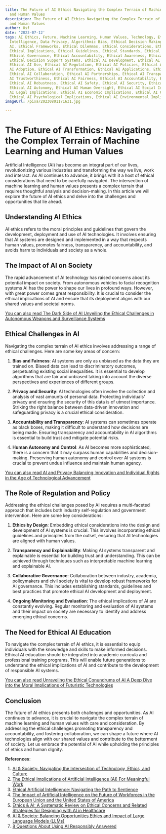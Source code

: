 ```yaml
---
title: The Future of AI Ethics Navigating the Complex Terrain of Machine Learning
  and Human Values
description: The Future of AI Ethics Navigating the Complex Terrain of Machine Learning
  and Human Values
author: Usf
date: '2023-07-12'
tags: AI Ethics, Future, Machine Learning, Human Values, Technology, Ethics, Artificial
  Intelligence, Data Privacy, Algorithmic Bias, Ethical Decision Making, Responsible
  AI, Ethical Frameworks, Ethical Dilemmas, Ethical Considerations, Ethical Challenges,
  Ethical Implications, Ethical Guidelines, Ethical Standards, Ethical Responsibility,
  Ethical Governance, Ethical Accountability, Ethical Awareness, Ethical Education,
  Ethical Decision Support Systems, Ethical AI Development, Ethical AI Deployment,
  Ethical AI Use, Ethical AI Regulation, Ethical AI Policies, Ethical AI Impact, Ethical
  AI Adoption, Ethical AI Transformation, Ethical AI Applications, Ethical AI Integration,
  Ethical AI Collaboration, Ethical AI Partnerships, Ethical AI Transparency, Ethical
  AI Trustworthiness, Ethical AI Fairness, Ethical AI Accountability, Ethical AI Explainability,
  Ethical AI Robustness, Ethical AI Safety, Ethical AI Security, Ethical AI Privacy,
  Ethical AI Autonomy, Ethical AI Human Oversight, Ethical AI Social Impact, Ethical
  AI Legal Implications, Ethical AI Economic Implications, Ethical AI Cultural Implications,
  Ethical AI Psychological Implications, Ethical AI Environmental Implications
imageUrl: /pixa/20230801171631.jpg

---
```

# The Future of AI Ethics:  Navigating the Complex Terrain of Machine Learning and Human Values

Artificial Intelligence (AI) has become an integral part of our lives, revolutionizing various industries and transforming the way we live, work and  interact. As AI continues to advance,  it brings with it a host of ethical considerations that need to be carefully navigated. The intersection of machine  learning and  human values presents a  complex terrain that requires thoughtful analysis  and decision-making. In this article we will explore  the future of AI ethics and delve into the challenges and opportunities that lie ahead.

## Understanding AI Ethics

AI ethics refers to the moral  principles and guidelines that govern the development, deployment and use of AI technologies. It  involves ensuring that AI  systems  are  designed and  implemented in a way that respects human values, promotes fairness, transparency, and accountability, and avoids harm to individuals and society as a whole.

## The Impact of AI on Society

The rapid advancement of  AI technology  has raised concerns about its potential impact on society. From autonomous vehicles to  facial  recognition systems  AI has the power  to shape our lives in profound ways. However, with great power comes great responsibility. It is crucial to consider the ethical implications of AI and ensure that its deployment aligns with our shared values and societal norms.

[You  can also read The Dark Side  of AI Unveiling  the Ethical Challenges in Autonomous  Weapons and Surveillance Systems](The%20Dark%20Side%20of%20AI%20Unveiling%20the%20Ethical%20Challenges%20in%20Autonomous%20Weapons%20and%20Surveillance%20Systems)


## Ethical Challenges in AI

Navigating the complex terrain  of AI ethics involves addressing a range of ethical challenges. Here are some key areas of concern:

1. **Bias and Fairness**: AI systems are only as unbiased as  the data they are  trained on. Biased data can lead to discriminatory outcomes, perpetuating existing social inequalities.  It is essential to develop algorithms that  are fair and unbiased taking into account the diverse perspectives  and experiences of different groups.

2. **Privacy and Security**: AI technologies often involve the collection and analysis of vast amounts of personal data.  Protecting individuals' privacy and ensuring the security of this data is of utmost importance. Striking the  right balance  between data-driven  innovation  and safeguarding privacy is a crucial ethical consideration.

3. **Accountability and Transparency**: AI systems can sometimes operate as black boxes, making it difficult to understand how decisions  are being made.  Ensuring transparency and accountability in AI algorithms is essential to build trust and mitigate potential risks.

4. **Human Autonomy and Control**: As AI becomes more sophisticated, there is  a concern that it may  surpass human capabilities and decision-making. Preserving human autonomy and  control over AI  systems is crucial to prevent  undue influence and maintain human agency.

[You can also read AI  and Privacy  Balancing Innovation  and Individual Rights in the  Age of Technological Advancement](AI%20and%20Privacy%20Balancing%20Innovation%20and%20Individual%20Rights%20in%20the%20Age%20of%20Technological%20Advancement)


## The Role of Regulation and Policy

Addressing the ethical  challenges posed by AI  requires a  multi-faceted approach that includes both industry self-regulation and government intervention. Here are some key considerations:

1. **Ethics by Design**: Embedding ethical considerations into the design and development of AI systems is crucial. This involves incorporating ethical guidelines and principles from the outset, ensuring  that AI  technologies are  aligned with human values.

2. **Transparency and  Explainability**: Making  AI systems transparent and explainable is essential for building trust and understanding. This can be achieved through techniques such as interpretable machine learning and explainable AI.

3. **Collaborative Governance**: Collaboration between industry, academia, policymakers and civil society is vital to develop robust frameworks for AI governance. This includes establishing standards, guidelines and best practices that promote ethical AI development and deployment.

4. **Ongoing Monitoring and Evaluation**: The ethical implications of AI are constantly evolving. Regular monitoring and  evaluation of AI systems  and their impact on society are necessary to  identify and address  emerging ethical concerns.

## The Need for Ethical AI Education

To navigate the complex terrain of AI ethics, it is essential  to  equip individuals with the knowledge and  skills to make informed decisions.  Ethical  AI education should be integrated into academic curricula and professional training programs. This will  enable future generations to  understand the  ethical implications of AI and  contribute to the development of responsible AI systems.

[You can also read Unraveling the  Ethical  Conundrums of AI A Deep Dive into the Moral Implications of Futuristic  Technologies](Unraveling%20the%20Ethical%20Conundrums%20of%20AI%20A%20Deep%20Dive%20into%20the%20Moral%20Implications%20of%20Futuristic%20Technologies)


## Conclusion

The future of AI ethics presents both challenges and opportunities. As AI continues to advance, it is crucial to navigate the complex terrain of machine learning and human values  with care and consideration. By addressing the ethical challenges promoting transparency and  accountability, and fostering collaboration, we can shape a future where AI technologies align with our shared values and contribute to the betterment of society.  Let us embrace the  potential of AI while upholding the principles of ethics and human dignity.

**References:**

1. [AI & Society: Navigating the Intersection of Technology,  Ethics, and Culture](https://www.linkedin.com/pulse/ai-society-navigating-intersection-technology-ethics-tobias-burkhardt)
2. [The Ethical Implications  of Artificial Intelligence  (AI) For Meaningful Work](https://link.springer.com/article/10.1007/s10551-023-05339-7)
3.  [Ethical Artificial Intelligence: Navigating  the Path to Sentience](https://www.veracode.com/sites/default/files/pdf/resources/whitepapers/ethical-artificial-intelligence-navigating-the-path-to-sentience.pdf)
4. [The Impact of Artificial  Intelligence on the Future  of Workforces  in the European Union and the United States of America](https://www.whitehouse.gov/wp-content/uploads/2022/12/TTC-EC-CEA-AI-Report-12052022-1.pdf)
5. [Ethics & AI: A Systematic Review on Ethical  Concerns and Related Strategies for Designing with AI  in Healthcare](https://www.mdpi.com/2673-2688/4/1/3)
6. [AI & Society: Balancing Opportunities Ethics and Impact of Large Language Models (LLMs)](https://www.chidiameke.com/post/ai-society-balancing-opportunities-ethics-and-impact-of-large-language-models-llms)
7. [8 Questions About Using AI  Responsibly Answered](https://hbr.org/2023/05/8-questions-about-using-ai-responsibly-answered)